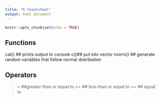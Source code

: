```yaml
---
title: "R Cheatsheet"
output: html_document
---
```


```r
knitr::opts_chunk$set(echo = TRUE)
```

## Functions
cat() ## prints output to console
c()## put into vector
rnorm() ## generate random variables that follow normal distribution

## Operators
>= ##greater than or equal to
<= ## less than or equal to
== ## equal to

